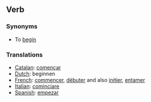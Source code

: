 ==Verb==

===Synonyms===

*To [[begin]]

===Translations===

*[[Catalan]]: [[començar]]
*[[Dutch]]: beginnen
*[[French]]: [[commencer]], [[débuter]] and also [[initier]], [[entamer]]  
*[[Italian]]: [[cominciare]]
*[[Spanish]]: [[empezar]]